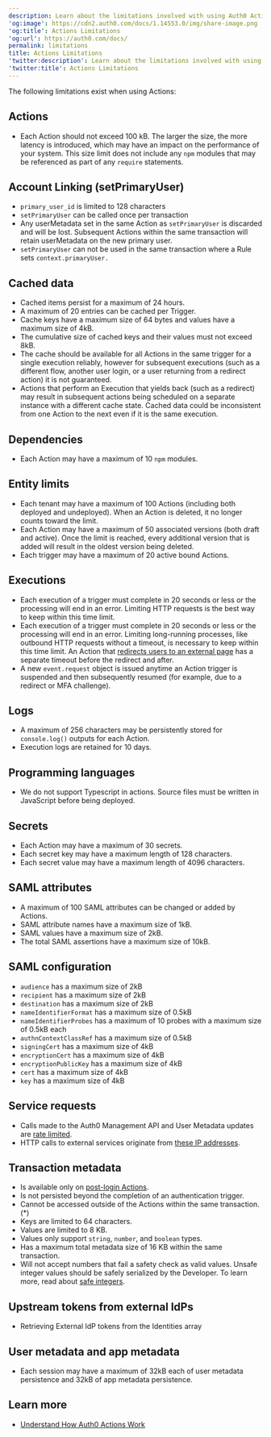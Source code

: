 ```yaml
---
description: Learn about the limitations involved with using Auth0 Actions.
'og:image': https://cdn2.auth0.com/docs/1.14553.0/img/share-image.png
'og:title': Actions Limitations
'og:url': https://auth0.com/docs/
permalink: limitations
title: Actions Limitations
'twitter:description': Learn about the limitations involved with using Auth0 Actions.
'twitter:title': Actions Limitations
---
```

The following limitations exist when using Actions:

## Actions

* Each Action should not exceed 100 kB. The larger the size, the more latency is introduced, which may have an impact on the performance of your system. This size limit does not include any `npm` modules that may be referenced as part of any `require` statements.

## Account Linking (setPrimaryUser)

* `primary_user_id` is limited to 128 characters
* `setPrimaryUser` can be called once per transaction
* Any userMetadata set in the same Action as `setPrimaryUser` is discarded and will be lost. Subsequent Actions within the same transaction will retain userMetadata on the new primary user.
* `setPrimaryUser` can not be used in the same transaction where a Rule sets `context.primaryUser.`

## Cached data

* Cached items persist for a maximum of 24 hours.
* A maximum of 20 entries can be cached per Trigger.
* Cache keys have a maximum size of 64 bytes and values have a maximum size of 4kB.
* The cumulative size of cached keys and their values must not exceed 8kB.
* The cache should be available for all Actions in the same trigger for a single execution reliably, however for subsequent executions (such as a different flow, another user login, or a user returning from a redirect action) it is not guaranteed.
* Actions that perform an Execution that yields back (such as a redirect) may result in subsequent actions being scheduled on a separate instance with a different cache state. Cached data could be inconsistent from one Action to the next even if it is the same execution.

## Dependencies

* Each Action may have a maximum of 10 `npm` modules.

## Entity limits

* Each tenant may have a maximum of 100 Actions (including both deployed and undeployed). When an Action is deleted, it no longer counts toward the limit.
* Each Action may have a maximum of 50 associated versions (both draft and active). Once the limit is reached, every additional version that is added will result in the oldest version being deleted.
* Each trigger may have a maximum of 20 active bound Actions.

## Executions

* Each execution of a trigger must complete in 20 seconds or less or the processing will end in an error. Limiting HTTP requests is the best way to keep within this time limit.
* Each execution of a trigger must complete in 20 seconds or less or the processing will end in an error. Limiting long-running processes, like outbound HTTP requests without a timeout, is necessary to keep within this time limit. An Action that [redirects users to an external page](/customize/actions/explore-triggers/signup-and-login-triggers/login-trigger/redirect-with-actions) has a separate timeout before the redirect and after.
* A new `event.request` object is issued anytime an Action trigger is suspended and then subsequently resumed (for example, due to a redirect or <Tooltip tip="Management API: A product to allow customers to perform administrative tasks." cta="View Glossary" href="/glossary?term=MFA">MFA</Tooltip> challenge).

## Logs

* A maximum of 256 characters may be persistently stored for `console.log()` outputs for each Action.
* Execution logs are retained for 10 days.

## Programming languages

* We do not support Typescript in actions. Source files must be written in JavaScript before being deployed.

## Secrets

* Each Action may have a maximum of 30 secrets.
* Each secret key may have a maximum length of 128 characters.
* Each secret value may have a maximum length of 4096 characters.

## SAML attributes

* A maximum of 100 <Tooltip tip="Multi-factor authentication (MFA): User authentication process that uses a factor in addition to username and password such as a code via SMS." cta="View Glossary" href="/glossary?term=SAML">SAML</Tooltip> attributes can be changed or added by Actions.
* SAML attribute names have a maximum size of 1kB.
* SAML values have a maximum size of 2kB.
* The total SAML assertions have a maximum size of 10kB.

## SAML configuration

* `audience` has a maximum size of 2kB
* `recipient` has a maximum size of 2kB
* `destination` has a maximum size of 2kB
* `nameIdentifierFormat` has a maximum size of 0.5kB
* `nameIdentifierProbes` has a maximum of 10 probes with a maximum size of 0.5kB each
* `authnContextClassRef` has a maximum size of 0.5kB
* `signingCert` has a maximum size of 4kB
* `encryptionCert` has a maximum size of 4kB
* `encryptionPublicKey` has a maximum size of 4kB
* `cert` has a maximum size of 4kB
* `key` has a maximum size of 4kB

## Service requests

* Calls made to the Auth0 <Tooltip tip="Security Assertion Markup Language (SAML): Standardized protocol allowing two parties to exchange authentication information without a password." cta="View Glossary" href="/glossary?term=Management+API">Management API</Tooltip> and User Metadata updates are [rate limited](/troubleshoot/customer-support/operational-policies/rate-limit-policy/management-api-endpoint-rate-limits).
* HTTP calls to external services originate from [these IP addresses](/secure/security-guidance/data-security/allowlist).

## Transaction metadata

* Is available only on [post-login Actions](/customize/actions/explore-triggers/signup-and-login-triggers/login-trigger).
* Is not persisted beyond the completion of an authentication trigger.
* Cannot be accessed outside of the Actions within the same transaction. (\*)
* Keys are limited to 64 characters.
* Values are limited to 8 KB.
* Values only support `string`, `number`, and `boolean` types.
* Has a maximum total metadata size of 16 KB within the same transaction.
* Will not accept numbers that fail a safety check as valid values. Unsafe integer values should be safely serialized by the Developer. To learn more, read about [safe integers](https://developer.mozilla.org/en-US/docs/Web/JavaScript/Reference/Global_Objects/Number/isSafeInteger).

## Upstream tokens from external IdPs

* Retrieving External <Tooltip tip="Identity Provider (IdP): Service that stores and manages digital identities." cta="View Glossary" href="/glossary?term=IdP">IdP</Tooltip> tokens from the Identities array

## User metadata and app metadata

* Each session may have a maximum of 32kB each of user metadata persistence and 32kB of app metadata persistence.

## Learn more

* [Understand How Auth0 Actions Work](/customize/actions/actions-overview)